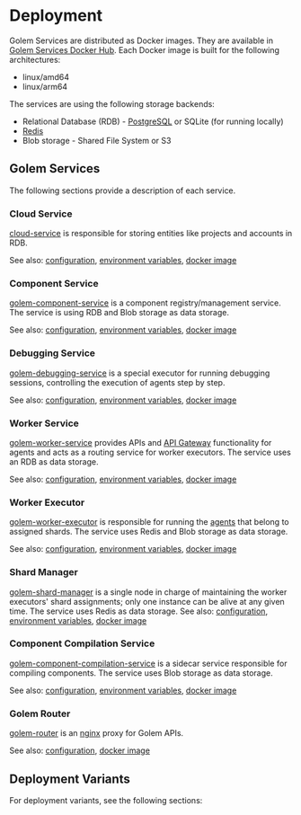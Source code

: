 
# Deployment

Golem Services are distributed as Docker images. They are available in [Golem Services Docker Hub](https://hub.docker.com/u/golemservices). Each Docker image is built for the following architectures:

- linux/amd64
- linux/arm64

The services are using the following storage backends:

- Relational Database (RDB) - [PostgreSQL](https://www.postgresql.org/) or SQLite (for running locally)
- [Redis](https://redis.io/)
- Blob storage - Shared File System or S3

## Golem Services

The following sections provide a description of each service.

### Cloud Service

[cloud-service](https://github.com/golemcloud/golem/tree/main/cloud-service) is responsible for storing entities like projects and accounts in RDB.

See also: [configuration](https://github.com/golemcloud/golem/blob/main/cloud-service/config/cloud-service.toml), [environment variables](https://github.com/golemcloud/golem/blob/main/cloud-service/config/cloud-service.sample.env), [docker image](https://hub.docker.com/r/golemservices/cloud-service)

### Component Service

[golem-component-service](https://github.com/golemcloud/golem/tree/main/golem-component-service) is a component registry/management service. The service is using RDB and Blob storage as data storage.

See also: [configuration](https://github.com/golemcloud/golem/blob/main/golem-component-service/config/component-service.toml), [environment variables](https://github.com/golemcloud/golem/blob/main/golem-component-service/config/component-service.sample.env), [docker image](https://hub.docker.com/r/golemservices/golem-component-service)

### Debugging Service

[golem-debugging-service](https://github.com/golemcloud/golem/tree/main/golem-debugging-service) is a special executor for running debugging sessions, controlling the execution of agents step by step.

See also: [configuration](https://github.com/golemcloud/golem/blob/main/golem-debugging-service/config/debug-worker-executor.toml), [environment variables](https://github.com/golemcloud/golem/blob/main/golem-debugging-service/config/debug-worker-executor.sample.env), [docker image](https://hub.docker.com/r/golemservices/golem-debugging-service)

### Worker Service

[golem-worker-service](https://github.com/golemcloud/golem/tree/main/golem-worker-service) provides APIs and [API Gateway](/concepts/worker-gateway) functionality for agents and acts as a routing service for worker executors. The service uses an RDB as data storage.

See also: [configuration](https://github.com/golemcloud/golem/blob/main/golem-worker-service/config/worker-service.toml), [environment variables](https://github.com/golemcloud/golem/blob/main/golem-worker-service/config/worker-service.sample.env), [docker image](https://hub.docker.com/r/golemservices/golem-worker-service)

### Worker Executor

[golem-worker-executor](https://github.com/golemcloud/golem/tree/main/golem-worker-executor) is responsible for running the [agents](/concepts/agents) that belong to assigned shards. The service uses Redis and Blob storage as data storage.

See also: [configuration](https://github.com/golemcloud/golem/blob/main/golem-worker-executor/config/worker-executor.toml), [environment variables](https://github.com/golemcloud/golem/blob/main/golem-worker-executor/config/worker-executor.sample.env), [docker image](https://hub.docker.com/r/golemservices/golem-worker-executor)

### Shard Manager

[golem-shard-manager](https://github.com/golemcloud/golem/tree/main/golem-shard-manager) is a single node in charge of maintaining the worker executors' shard assignments; only one instance can be alive at any given time. The service uses Redis as data storage.
See also: [configuration](https://github.com/golemcloud/golem/blob/main/golem-shard-manager/config/shard-manager.toml), [environment variables](https://github.com/golemcloud/golem/blob/main/golem-shard-manager/config/shard-manager.sample.env), [docker image](https://hub.docker.com/r/golemservices/golem-shard-manager)

### Component Compilation Service

[golem-component-compilation-service](https://github.com/golemcloud/golem/tree/main/golem-component-compilation-service) is a sidecar service responsible for compiling components. The service uses Blob storage as data storage.

See also: [configuration](https://github.com/golemcloud/golem/blob/main/golem-component-compilation-service/config/component-compilation-service.toml), [environment variables](https://github.com/golemcloud/golem/blob/main/golem-component-compilation-service/config/component-compilation-service.sample.env), [docker image](https://hub.docker.com/r/golemservices/golem-component-compilation-service)

### Golem Router

[golem-router](https://github.com/golemcloud/golem/tree/main/golem-router) is an [nginx](https://nginx.org/) proxy for Golem APIs.

See also: [configuration](https://github.com/golemcloud/golem/blob/main/golem-router/golem-services.conf.template), [docker image](https://hub.docker.com/r/golemservices/golem-router)

## Deployment Variants

For deployment variants, see the following sections:

<Cards num={3}>
  <Card title="Docker" href="/deploy/docker" />
  <Card title="Kubernetes" href="/deploy/kubernetes" />
  <Card title="Golem Cloud" href="/deploy/golem-cloud" />
</Cards>
